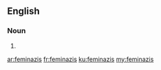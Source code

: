 ==English==

===Noun===
{{head|en|plural}}

# {{plural of|feminazi|lang=en|nocat=1}}

[[ar:feminazis]]
[[fr:feminazis]]
[[ku:feminazis]]
[[my:feminazis]]